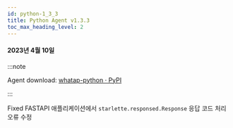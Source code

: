 ```yaml
---
id: python-1_3_3
title: Python Agent v1.3.3
toc_max_heading_level: 2
---
```



#### 2023년 4월 10일

:::note

Agent download: [whatap-python · PyPI](https://pypi.org/project/whatap-python/1.3.3/)

:::

<p><Status>Fixed</Status> FASTAPI 애플리케이션에서 <code>starlette.responsed.Response</code> 응답 코드 처리 오류 수정</p>